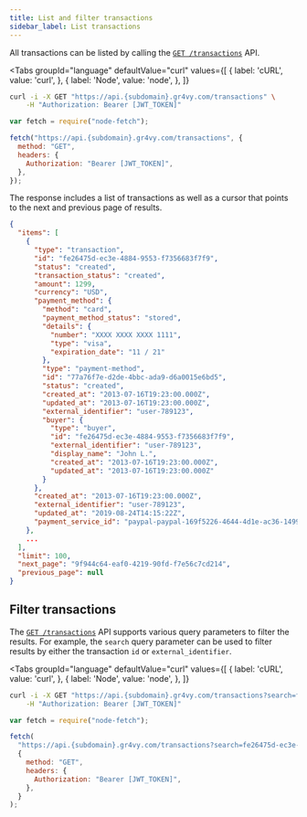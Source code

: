 ```yaml
---
title: List and filter transactions
sidebar_label: List transactions
---
```



All transactions can be listed by calling the [`GET /transactions`][api] API.

<Tabs
  groupId="language"
  defaultValue="curl"
  values={[
    { label: 'cURL', value: 'curl', },
    { label: 'Node', value: 'node', },
  ]}
>
  <TabItem value="curl">

```bash
curl -i -X GET "https://api.{subdomain}.gr4vy.com/transactions" \
    -H "Authorization: Bearer [JWT_TOKEN]"
```

  </TabItem>
  <TabItem value="node">

```js
var fetch = require("node-fetch");

fetch("https://api.{subdomain}.gr4vy.com/transactions", {
  method: "GET",
  headers: {
    Authorization: "Bearer [JWT_TOKEN]",
  },
});
```

</TabItem>
</Tabs>

The response includes a list of transactions as well as a cursor that points to
the next and previous page of results.

```json title="GET /transactions"
{
  "items": [
    {
      "type": "transaction",
      "id": "fe26475d-ec3e-4884-9553-f7356683f7f9",
      "status": "created",
      "transaction_status": "created",
      "amount": 1299,
      "currency": "USD",
      "payment_method": {
        "method": "card",
        "payment_method_status": "stored",
        "details": {
          "number": "XXXX XXXX XXXX 1111",
          "type": "visa",
          "expiration_date": "11 / 21"
        },
        "type": "payment-method",
        "id": "77a76f7e-d2de-4bbc-ada9-d6a0015e6bd5",
        "status": "created",
        "created_at": "2013-07-16T19:23:00.000Z",
        "updated_at": "2013-07-16T19:23:00.000Z",
        "external_identifier": "user-789123",
        "buyer": {
          "type": "buyer",
          "id": "fe26475d-ec3e-4884-9553-f7356683f7f9",
          "external_identifier": "user-789123",
          "display_name": "John L.",
          "created_at": "2013-07-16T19:23:00.000Z",
          "updated_at": "2013-07-16T19:23:00.000Z"
        }
      },
      "created_at": "2013-07-16T19:23:00.000Z",
      "external_identifier": "user-789123",
      "updated_at": "2019-08-24T14:15:22Z",
      "payment_service_id": "paypal-paypal-169f5226-4644-4d1e-ac36-14999e73601f"
    },
    ...
  ],
  "limit": 100,
  "next_page": "9f944c64-eaf0-4219-90fd-f7e56c7cd214",
  "previous_page": null
}
```

## Filter transactions

The [`GET /transactions`][api] API supports various query parameters to filter
the results. For example, the `search` query parameter can be used to filter
results by either the transaction `id` or `external_identifier`.

<Tabs
  groupId="language"
  defaultValue="curl"
  values={[
    { label: 'cURL', value: 'curl', },
    { label: 'Node', value: 'node', },
  ]}
>
  <TabItem value="curl">

```bash
curl -i -X GET "https://api.{subdomain}.gr4vy.com/transactions?search=fe26475d-ec3e-4884-9553-f7356683f7f9" \
    -H "Authorization: Bearer [JWT_TOKEN]"
```

  </TabItem>
  <TabItem value="node">

```js
var fetch = require("node-fetch");

fetch(
  "https://api.{subdomain}.gr4vy.com/transactions?search=fe26475d-ec3e-4884-9553-f7356683f7f9",
  {
    method: "GET",
    headers: {
      Authorization: "Bearer [JWT_TOKEN]",
    },
  }
);
```

</TabItem>
</Tabs>

[api]: /reference#operation/list-transactions
